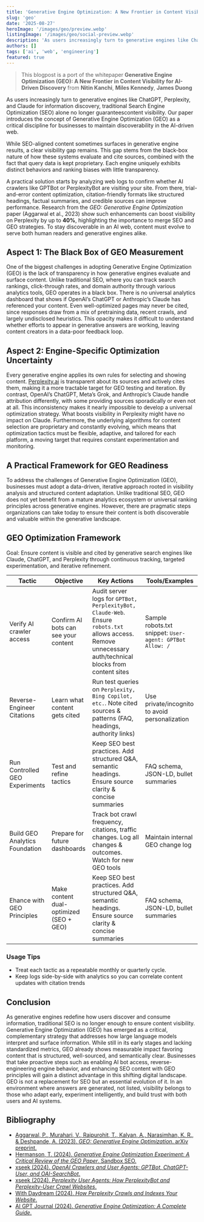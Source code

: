 ```yaml
---
title: 'Generative Engine Optimization: A New Frontier in Content Visibility for AI-Driven Discovery Whitepaper'
slug: 'geo'
date: '2025-08-27'
heroImage: '/images/geo/preview.webp'
listingImage: '/images/geo/social-preview.webp'
description: 'As users increasingly turn to generative engines like ChatGPT, Perplexity, and Claude for information discovery, traditional Search Engine Optimization (SEO) alone no longer guarantees content visibility.'
authors: []
tags: ['ai', 'web', 'engineering']
featured: true
---
```


> This blogpost is a port of the whitepaper **Generative Engine Optimization (GEO):
> A New Frontier in Content Visibility for
> AI-Driven Discovery** from **Nitin Kanchi**, **Miles Kennedy**, **James Duong**

As users increasingly turn to generative engines like ChatGPT, Perplexity, and Claude for information discovery, traditional Search Engine Optimization (SEO) alone no longer guaranteescontent visibility. Our paper introduces the concept of Generative Engine Optimization (GEO) as a critical discipline for businesses to maintain discoverability in the AI-driven web.

While SEO-aligned content sometimes surfaces in generative engine results, a clear visibility gap remains. This gap stems from the black-box nature of how these systems evaluate and cite sources, combined with the fact that query data is kept proprietary. Each engine uniquely exhibits distinct behaviors and ranking biases with little transparency.

A practical solution starts by analyzing web logs to confirm whether AI crawlers like GPTBot or PerplexityBot are visiting your site. From there, trial-and-error content optimization, citation-friendly formats like structured headings, factual summaries, and credible sources can improve performance. Research from the _GEO: Generative Engine Optimization_ paper (Aggarwal et al., 2023) show such enhancements can boost visibility on Perplexity by up to **40%**, highlighting the importance to merge SEO and GEO strategies. To stay discoverable in an AI web, content must evolve to serve both human readers and generative engines alike.

## Aspect 1: The Black Box of GEO Measurement

One of the biggest challenges in adopting Generative Engine Optimization (GEO) is the lack of transparency in how generative engines evaluate and surface content. Unlike traditional SEO, where you can track search rankings, click-through rates, and domain authority through various analytics tools, GEO operates in a black box. There is no universal analytics dashboard that
shows if OpenAI’s ChatGPT or Anthropic’s Claude has referenced your content. Even well-optimized pages may never be cited, since responses draw from a mix of pretraining data, recent crawls, and largely undisclosed heuristics. This opacity makes it difficult to understand whether efforts to appear in generative answers are working, leaving content creators in a data-poor feedback loop.

## Aspect 2: Engine-Specific Optimization Uncertainty

Every generative engine applies its own rules for selecting and showing content. [Perplexity.ai](https://www.perplexity.ai/) is transparent about its sources and actively cites them, making it a more tractable target for GEO testing and iteration. By contrast, OpenAI’s ChatGPT, Meta’s Grok, and Anthropic’s Claude handle attribution differently, with some providing sources sporadically or even not at all. This inconsistency makes it nearly impossible to develop a universal optimization strategy. What boosts visibility in Perplexity might have no impact on Claude. Furthermore, the underlying algorithms for content selection are proprietary and constantly evolving, which means that optimization tactics must be flexible, adaptive, and tailored for each platform, a moving target
that requires constant experimentation and monitoring.

## A Practical Framework for GEO Readiness

To address the challenges of Generative Engine Optimization (GEO), businesses must adopt a data-driven, iterative approach rooted in visibility analysis and structured content adaptation. Unlike traditional SEO, GEO does not yet benefit from a mature analytics ecosystem or universal ranking principles across generative engines. However, there are pragmatic steps organizations can take today to ensure their content is both discoverable and valuable within the generative landscape.

## GEO Optimization Framework

Goal: Ensure content is visible and cited by generative search engines like Claude, ChatGPT, and Perplexity through continuous tracking, targeted experimentation, and iterative refinement.

| Tactic                         | Objective                               | Key Actions                                                                                                                                               | Tools/Examples                                           |
| ------------------------------ | --------------------------------------- | --------------------------------------------------------------------------------------------------------------------------------------------------------- | -------------------------------------------------------- |
| Verify AI crawler access       | Confirm AI bots can see your content    | Audit server logs for `GPTBot, PerplexityBot, Claude-Web`. Ensure `robots.txt` allows access. Remove unnecessary auth/technical blocks from content sites | Sample robots.txt snippet: `User-agent: GPTBot Allow: /` |
| Reverse-Engineer Citations     | Learn what content gets cited           | Run test queries on `Perplexity, Bing Copilot, etc.`. Note cited sources & patterns (FAQ, headings, authority links)                                      | Use private/incognito to avoid personalization           |
| Run Controlled GEO Experiments | Test and refine tactics                 | Keep SEO best practices. Add structured Q&A, semantic headings. Ensure source clarity & concise summaries                                                 | FAQ schema, JSON-LD, bullet summaries                    |
| Build GEO Analytics Foundation | Prepare for future dashboards           | Track bot crawl frequency, citations, traffic changes. Log all changes & outcomes. Watch for new GEO tools                                                | Maintain internal GEO change log                         |
| Ehance with GEO Principles     | Make content dual-optimized (SEO + GEO) | Keep SEO best practices. Add structured Q&A, semantic headings. Ensure source clarity & concise summaries                                                 | FAQ schema, JSON-LD, bullet summaries                    |

### Usage Tips

- Treat each tactic as a repeatable monthly or quarterly cycle.
- Keep logs side-by-side with analytics so you can correlate content updates with
  citation trends

## Conclusion

As generative engines redefine how users discover and consume information, traditional SEO is no longer enough to ensure content visibility. Generative Engine Optimization (GEO) has emerged as a critical, complementary strategy that addresses how large language models interpret and surface information. While still in its early stages and lacking standardized metrics, GEO already shows measurable impact favoring content that is structured, well-sourced, and semantically clear. Businesses that take proactive steps such as enabling AI bot access, reverse-engineering engine behavior, and enhancing SEO content with GEO principles will gain a distinct advantage in this shifting digital landscape. GEO is not a replacement for SEO but an essential evolution of it. In an environment where answers are generated, not listed, visibility belongs to those who adapt early, experiment intelligently, and build trust with both users and AI systems.

## Bibliography

- [Aggarwal, P., Murahari, V., Rajpurohit, T., Kalyan, A., Narasimhan, K. R., & Deshpande, A. (2023). _GEO: Generative Engine Optimization_. arXiv preprint.](https://arxiv.org/abs/2311.09735)
- [Hermanson, T. (2024). _Generative Engine Optimization Experiment: A Critical Review of the GEO Paper_. Sandbox SEO.](https://sandboxseo.com/generative-engine-optimization-experiment/)
- [xseek (2024). _OpenAI Crawlers and User Agents: GPTBot, ChatGPT-User, and OAI-SearchBot_.](https://www.xseek.io/docs/openai-crawlers-and-user-agents)
- [xseek (2024). _Perplexity User Agents: How PerplexityBot and Perplexity-User Crawl Websites_.](https://www.xseek.io/docs/perplexity-user-agents)
- [With Daydream (2024). _How Perplexity Crawls and Indexes Your Website_.](https://www.withdaydream.com/library/how-perplexity-crawls-and-indexes-your-website)
- [AI GPT Journal (2024). _Generative Engine Optimization: A Complete Guide_.](https://aigptjournal.com/explore-ai/ai-guides/generative-engine-optimization/)
